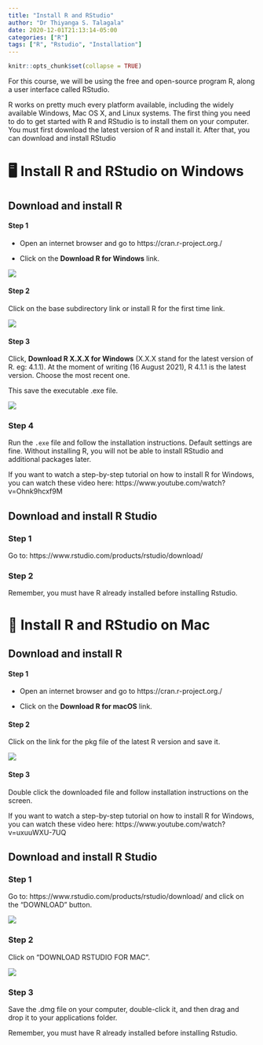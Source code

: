 ```yaml
---
title: "Install R and RStudio"
author: "Dr Thiyanga S. Talagala"
date: 2020-12-01T21:13:14-05:00
categories: ["R"]
tags: ["R", "Rstudio", "Installation"]
---
```




```r
knitr::opts_chunk$set(collapse = TRUE)
```

For this course, we will be using the free and open-source program R, along a user interface
called RStudio. 

R works on pretty much every platform available, including the widely available Windows, Mac OS X, and Linux systems. The first thing you need to do to get started with R and RStudio is to install them on your computer. You must first download the latest version of R and install it. After that, you can
download and install RStudio

# 🖥️ Install R and RStudio on Windows

## Download and install R

#### Step 1

- Open an internet browser and go to https://cran.r-project.org./

- Click on the **Download R for Windows** link.

![](/images/install/i1.png)



#### Step 2

Click on the base subdirectory link or install R for the first time link.

![](/images/install/i2.png)

#### Step 3

Click, **Download R X.X.X for Windows** (X.X.X stand for the latest version of R. eg: 4.1.1). At the moment of writing (16 August 2021), R 4.1.1 is the latest version. Choose the most recent one. 

This save the executable .exe file.

![](/images/install/i3.png)



### Step 4

Run the `.exe` file and follow the installation instructions. Default	settings	are	fine. Without	installing R,	you	will	not	be	able	to	install RStudio and 	additional packages	later.

If you want to watch a step-by-step tutorial on how to install R for Windows, you can watch these video here: https://www.youtube.com/watch?v=Ohnk9hcxf9M

## Download and install R Studio

### Step 1

Go to: https://www.rstudio.com/products/rstudio/download/

### Step 2

Remember, you must have R already installed before installing Rstudio. 

#  Install R and RStudio on Mac 

## Download and install R

#### Step 1

- Open an internet browser and go to https://cran.r-project.org./

- Click on the **Download R for macOS** link.


#### Step 2

Click on the link for the pkg file of the latest R version and save it.

![](/images/install/macpkg.png)

#### Step 3

Double click the downloaded file and follow installation instructions on the screen.

If you want to watch a step-by-step tutorial on how to install R for Windows, you can watch these video here: https://www.youtube.com/watch?v=uxuuWXU-7UQ


## Download and install R Studio

### Step 1

Go to: https://www.rstudio.com/products/rstudio/download/ and click	on	the	“DOWNLOAD”	button.

![](/images/install/rstudiodownload.png)

### Step 2

Click	on	“DOWNLOAD RSTUDIO FOR MAC”.

![](/images/install/rstudiomac.png)


### Step 3

Save the .dmg file on your computer, double-click it, and then drag and drop it to your
applications folder.

Remember, you must have R already installed before installing Rstudio. 
